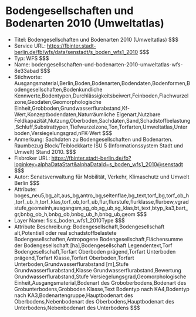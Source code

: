 # Bodengesellschaften und Bodenarten 2010 (Umweltatlas)
- Titel: Bodengesellschaften und Bodenarten 2010 (Umweltatlas) $$$
- Service URL: https://fbinter.stadt-berlin.de/fb/wfs/data/senstadt/s_boden_wfs1_2010 $$$
- Typ: WFS $$$
- Name: bodengesellschaften-und-bodenarten-2010-umweltatlas-wfs-8e33abad $$$
- Stichworte: Ausgangsmaterial,Berlin,Boden,Bodenarten,Bodendaten,Bodenformen,Bodengesellschaften,Bodenkundliche Kennwerte,Bodentypen,Durchlässigkeitsbeiwert,Feinboden,Flachwurzelzone,Geodaten,Geomorphologische Einheit,Grobboden,Grundwasserflurabstand,Kf-Wert,Konzeptbodendaten,Naturräumliche Eigenart,Nutzbare Feldkapazität,Nutzung,Oberboden,Sachdaten,Sand,Schadstoffbelastung,Schluff,Substrattypen,Tiefwurzelzone,Ton,Torfarten,Umweltatlas,Unterboden,Versiegelungsgrad,nFK-Wert $$$
- Anmerkung: Sachdaten zu Bodengesellschaften und Bodenarten.
Raumbezug Block/Teiblockkarte ISU 5 (Informationssystem Stadt und Umwelt) Stand 2010. $$$
- Fisbroker URL: https://fbinter.stadt-berlin.de/fb?loginkey=alphaDataStart&alphaDataId=s_boden_wfs1_2010@senstadt $$$
- Autor: Senatsverwaltung für Mobilität, Verkehr, Klimaschutz und Umwelt Berlin $$$
- Attribute: boges_neu5,bg_alt,aus_bg,antro_bg,seltenflae,bg_text,torf_bg,torf_ob_h,torf_ub_h,torf_klas,torf_ob,torf_ub,flur,flurstufe,flurklasse,flurbew,vgradstufe,geomeinh,ausgangsm,sg_ob,sg_ub,sg_klas,bt_text,btyp_ka3,bart_gr,bnbg_ob_h,bnbg_ob,bnbg_ub_h,bnbg_ub,geom $$$
- Layer Name: fis:s_boden_wfs1_2010Type $$$
- Attribute Beschreibung: Bodengesellschaft,Bodengesellschaft alt,Potentiell oder real schadstoffbelastete Bodengesellschaften,Antropogene Bodengesellschaft,Flächensumme der Bodengesellschaft [ha],Bodengesellschaft Legendentext,Torf Bodengesellschaft,Torfart Oberboden prägend,Torfart Unterboden prägend,Torfart Klasse,Torfart Oberboden,Torfart Unterboden,Grundwasserflurabstand [m],Stufe Grundwasserflurabstand,Klasse Grundwasserflurabstand,Bewertung Grundwasserflurabstand,Stufe Versiegelungsgrad,Geomorphologische Einheit,Ausgangsmaterial,Bodenart des Groboberbodens,Bodenart des Grobunterbodens,Grobboden Klasse,Text Bodentyp nach KA4,Bodentyp nach KA3,Bodenartengruppe,Hauptbodenart des Oberbodens,Nebenbodenart des Oberbodens,Hauptbodenart des Unterbodens,Nebenbodenart des Unterbodens $$$
